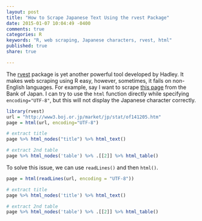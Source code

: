 ```yaml
---
layout: post
title: "How to Scrape Japanese Text Using the rvest Package"
date: 2015-01-07 10:04:49 -0400
comments: true
categories: R
keywords: "R, web scraping, Japanese characters, rvest, html"
published: true
share: true

---
```


The [rvest](https://github.com/hadley/rvest) package is yet another 
powerful tool developed by Hadley. It makes web scraping using R easy, however, sometimes, it fails on non-English languages. For example, say I want to scrape [this page](http://www3.boj.or.jp/market/jp/stat/of141205.htm) from the Bank of Japan. I can try to use the `html` function directly while specifying `encoding="UTF-8"`, but this will not display the Japanese character correctly.

```r
library(rvest)
url = "http://www3.boj.or.jp/market/jp/stat/of141205.htm"
page = html(url, encoding="UTF-8")

# extract title
page %>% html_nodes("title") %>% html_text()

# extract 2nd table
page %>% html_nodes('table') %>% .[[2]] %>% html_table()
```

To solve this issue, we can use `readLines()` and then `html()`.
```r
page = html(readLines(url, encoding = "UTF-8"))

# extract title
page %>% html_nodes('title') %>% html_text()

# extract 2nd table
page %>% html_nodes('table') %>% .[[2]] %>% html_table()
```
